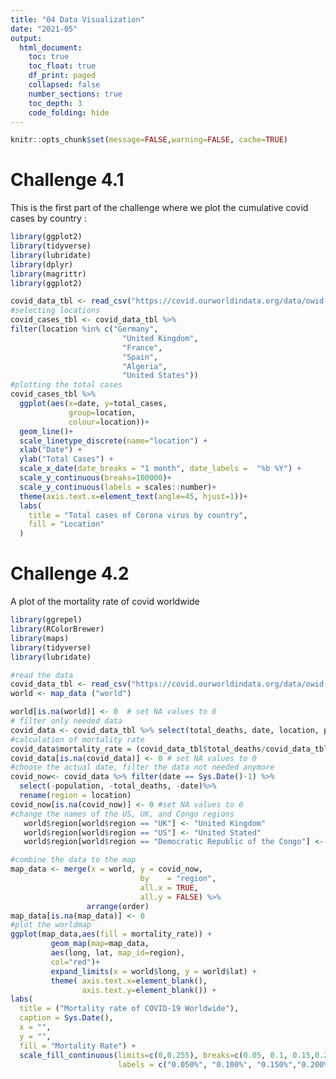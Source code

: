 ```yaml
---
title: "04 Data Visualization"
date: "2021-05"
output:
  html_document:
    toc: true
    toc_float: true
    df_print: paged
    collapsed: false
    number_sections: true
    toc_depth: 3
    code_folding: hide
---
```


```r
knitr::opts_chunk$set(message=FALSE,warning=FALSE, cache=TRUE)
```
# Challenge 4.1
This is the first part of the challenge where we plot the cumulative covid cases by country :  

```r
library(ggplot2)
library(tidyverse)
library(lubridate)
library(dplyr)
library(magrittr)
library(ggplot2)

covid_data_tbl <- read_csv("https://covid.ourworldindata.org/data/owid-covid-data.csv")
#selecting locations
covid_cases_tbl <- covid_data_tbl %>%
filter(location %in% c("Germany",
                         "United Kingdom",
                         "France",
                         "Spain",
                         "Algeria",
                         "United States"))
#plotting the total cases
covid_cases_tbl %>%
  ggplot(aes(x=date, y=total_cases,
             group=location,
             colour=location))+
  geom_line()+
  scale_linetype_discrete(name="location") +
  xlab("Date") + 
  ylab("Total Cases") +
  scale_x_date(date_breaks = "1 month", date_labels =  "%b %Y") +
  scale_y_continuous(breaks=100000)+
  scale_y_continuous(labels = scales::number)+
  theme(axis.text.x=element_text(angle=45, hjust=1))+
  labs(
    title = "Total cases of Corona virus by country",
    fill = "Location"
  )
```

# Challenge 4.2
A plot of the mortality rate of covid worldwide
```r
library(ggrepel)
library(RColorBrewer)
library(maps)
library(tidyverse)
library(lubridate)

#read the data
covid_data_tbl <- read_csv("https://covid.ourworldindata.org/data/owid-covid-data.csv")
world <- map_data ("world")

world[is.na(world)] <- 0  # set NA values to 0
# filter only needed data
covid_data <- covid_data_tbl %>% select(total_deaths, date, location, population)
#calculation of mortality rate
covid_data$mortality_rate = (covid_data_tbl$total_deaths/covid_data_tbl$population)*100 
covid_data[is.na(covid_data)] <- 0 # set NA values to 0
#choose the actual date, filter the data not needed anymore
covid_now<- covid_data %>% filter(date == Sys.Date()-1) %>%
  select(-population, -total_deaths, -date)%>% 
  rename(region = location)
covid_now[is.na(covid_now)] <- 0 #set NA values to 0
#change the names of the US, UK, and Congo regions    
   world$region[world$region == "UK"] <- "United Kingdom" 
   world$region[world$region == "US"] <- "United Stated" 
   world$region[world$region == "Democratic Republic of the Congo"] <- "Democratic Republic of Congo" 

#combine the data to the map      
map_data <- merge(x = world, y = covid_now, 
                             by    = "region", 
                             all.x = TRUE, 
                             all.y = FALSE) %>%
                 arrange(order)
map_data[is.na(map_data)] <- 0
#plot the worldmap
ggplot(map_data,aes(fill = mortality_rate)) + 
         geom_map(map=map_data, 
         aes(long, lat, map_id=region), 
         col="red")+
         expand_limits(x = world$long, y = world$lat) + 
         theme( axis.text.x=element_blank(),
                axis.text.y=element_blank()) +
labs(
  title = ("Mortality rate of COVID-19 Worldwide"),
  caption = Sys.Date(),
  x = "",
  y = "",
  fill = "Mortality Rate") +
  scale_fill_continuous(limits=c(0,0.255), breaks=c(0.05, 0.1, 0.15,0.2,0.25),
                        labels = c("0.050%", "0.100%", "0.150%","0.200%","0.250%"))
```